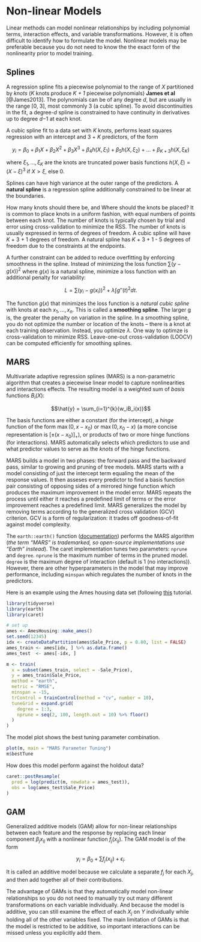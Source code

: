 # Non-linear Models

Linear methods can model nonlinear relationships by including polynomial terms, interaction effects, and variable transformations.  However, it is often difficult to identify how to formulate the model. Nonlinear models may be preferable because you do not need to know the the exact form of the nonlinearity prior to model training.

## Splines

A regression spline fits a piecewise polynomial to the range of *X* partitioned by *knots* (*K* knots produce *K + 1* piecewise polynomials) **James et al** [@James2013].  The polynomials can be of any degree *d*, but are usually in the range [0, 3], most commonly 3 (a cubic spline).  To avoid discontinuities in the fit, a degree-*d* spline is constrained to have continuity in derivatives up to degree *d*−1 at each knot.

A cubic spline fit to a data set with *K* knots, performs least squares regression with an intercept and 3 + *K* predictors, of the form 

$$y_i = \beta_0 + \beta_1X + \beta_2X^2 + \beta_3X^3 + \beta_4h(X, \xi_1) + \beta_5h(X, \xi_2) + \dots + \beta_{K+3}h(X, \xi_K)$$

where $\xi_1, \dots, \xi_K$ are the knots are truncated power basis functions $h(X, \xi) = (X - \xi)^3$ if $X > \xi$, else 0.

Splines can have high variance at the outer range of the predictors.  A **natural spline** is a regression spline additionally constrained to be linear at the boundaries.

How many knots should there be, and Where should the knots be placed?  It is common to place knots in a uniform fashion, with equal numbers of points between each knot.  The number of knots is typically chosen by trial and error using cross-validation to minimize the RSS.  The number of knots is usually expressed in terms of degrees of freedom.  A cubic spline will have *K* + 3 + 1 degrees of freedom.  A natural spline has *K* + 3 + 1 - 5 degrees of freedom due to the constraints at the endpoints.

A further constraint can be added to reduce overfitting by enforcing smoothness in the spline.  Instead of minimizing the loss function $\sum{(y - g(x))^2}$ where $g(x)$ is a natural spline, minimize a loss function with an additional penalty for variability:

$$L = \sum{(y_i - g(x_i))^2 + \lambda \int g''(t)^2dt}.$$

The function $g(x)$ that minimizes the loss function is a *natural cubic spline* with knots at each $x_1, \dots, x_n$. This is called a **smoothing spline**.  The larger g is, the greater the penalty on variation in the spline.  In a smoothing spline, you do not optimize the number or location of the knots -- there is a knot at each training observation. Instead, you optimize $\lambda$. One way to optimze \lambda is cross-validation to minimize RSS. Leave-one-out cross-validation (LOOCV) can be computed efficiently for smoothing splines.


## MARS

Multivariate adaptive regression splines (MARS) is a non-parametric algorithm that creates a piecewise linear model to capture nonlinearities and interactions effects. The resulting model is a weighted sum of *basis* functions $B_i(X)$:

$$\hat{y} = \sum_{i=1}^{k}{w_iB_i(x)}$$

The basis functions are either a constant (for the intercept), a *hinge* function of the form $\max(0, x - x_0)$ or $\max(0, x_0 - x)$ (a more concise representation is $[\pm(x - x_0)]_+$), or products of two or more hinge functions (for interactions).  MARS automatically selects which predictors to use and what predictor values to serve as the *knots* of the hinge functions.

MARS builds a model in two phases: the forward pass and the backward pass, similar to growing and pruning of tree models. MARS starts with a model consisting of just the intercept term equaling the mean of the response values.  It then asseses every predictor to find a basis function pair consisting of opposing sides of a mirrored hinge function which produces the maximum improvement in the model error.  MARS repeats the process until either it reaches a predefined limit of terms or the error improvement reaches a predefined limit.  MARS generalizes the model by removing terms according to the generalized cross validation (GCV) criterion.  GCV is a form of regularization: it trades off goodness-of-fit against model complexity. 

The `earth::earth()` function ([documentation](https://www.rdocumentation.org/packages/earth/versions/5.1.2/topics/earth)) performs the MARS algorithm (*the term "MARS" is trademarked, so open-source implementations use "Earth" instead*).  The caret implementation tunes two parameters: `nprune` and `degree`.  `nprune` is the maximum number of terms in the pruned model.  `degree` is the maximum degree of interaction (default is 1 (no interactions)).  However, there are other hyperparameters in the model that may improve performance, including `minspan` which regulates the number of knots in the predictors.

Here is an example using the Ames housing data set (following [this](http://uc-r.github.io/mars) tutorial. 

```r
library(tidyverse)
library(earth)
library(caret)

# set up
ames <- AmesHousing::make_ames()
set.seed(12345)
idx <- createDataPartition(ames$Sale_Price, p = 0.80, list = FALSE)
ames_train <- ames[idx, ] %>% as.data.frame()
ames_test  <- ames[-idx, ]

m <- train(
  x = subset(ames_train, select = -Sale_Price),
  y = ames_train$Sale_Price,
  method = "earth",
  metric = "RMSE",
  minspan = -15,
  trControl = trainControl(method = "cv", number = 10),
  tuneGrid = expand.grid(
    degree = 1:3, 
    nprune = seq(2, 100, length.out = 10) %>% floor()
  )
)
```

The model plot shows the best tuning parameter combination.

```r
plot(m, main = "MARS Parameter Tuning")
m$bestTune
```

How does this model perform against the holdout data?

```r
caret::postResample(
  pred = log(predict(m, newdata = ames_test)),
  obs = log(ames_test$Sale_Price)
)
```


## GAM

Generalized additive models (GAM) allow for non-linear relationships between each feature and the response by replacing each linear component $\beta_j x_{ij}$ with a nonlinear function $f_j(x_{ij})$. The GAM model is of the form

$$y_i = \beta_0 + \sum{f_j(x_{ij})} + \epsilon_i.$$

It is called an additive model because we calculate a separate $f_j$ for each $X_j$, and then add together all of their contributions. 

The advantage of GAMs is that they automatically model non-linear relationships so you do not need to manually try out many diﬀerent transformations on each variable individually.  And because the model is additive, you can still examine the eﬀect of each $X_j$ on $Y$ individually while holding all of the other variables ﬁxed.  The main limitation of GAMs is that the model is restricted to be additive, so important interactions can be missed unless you explicitly add them. 

